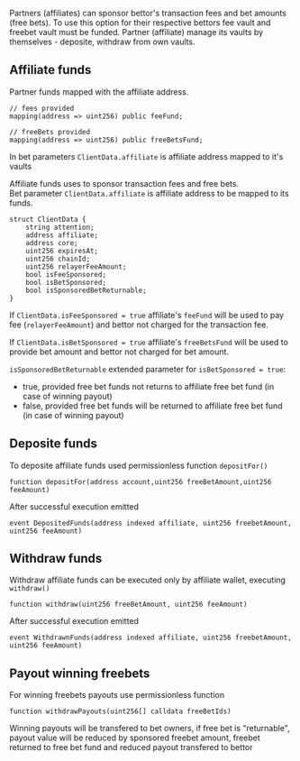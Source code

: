 
Partners (affiliates) can sponsor bettor's transaction fees and bet amounts (free bets). 
To use this option for their respective bettors fee vault and freebet vault must be funded. 
Partner (affiliate) manage its vaults by themselves - deposite, withdraw from own vaults. 

## Affiliate funds

Partner funds mapped with the affiliate address.

```solidity
// fees provided
mapping(address => uint256) public feeFund;

// freeBets provided
mapping(address => uint256) public freeBetsFund;
```
In bet parameters `ClientData.affiliate` is affiliate address mapped to it's vaults  

Affiliate funds uses to sponsor transaction fees and free bets.    
Bet parameter `ClientData.affiliate` is affiliate address to be mapped to its funds.
```solidity
struct ClientData {
    string attention;
    address affiliate;
    address core;
    uint256 expiresAt;
    uint256 chainId;
    uint256 relayerFeeAmount;
    bool isFeeSponsored;
    bool isBetSponsored;
    bool isSponsoredBetReturnable;
}
```
If `ClientData.isFeeSponsored = true` affiliate's `feeFund` will be used to pay fee (`relayerFeeAmount`) and bettor not charged for the transaction fee.

If `ClientData.isBetSponsored = true` affiliate's `freeBetsFund` will be used to provide bet amount and bettor not charged for bet amount.

`isSponsoredBetReturnable` extended parameter for `isBetSponsored = true`:
- true, provided free bet funds not returns to affiliate free bet fund (in case of winning payout)
- false, provided free bet funds will be returned to affiliate free bet fund (in case of winning payout)

## Deposite funds
To deposite affiliate funds used permissionless  function `depositFor()`
```solidity
function depositFor(address account,uint256 freeBetAmount,uint256 feeAmount)
```
After successful execution emitted
```solidity 
event DepositedFunds(address indexed affiliate, uint256 freebetAmount, uint256 feeAmount)
```

## Withdraw funds
Withdraw affiliate funds can be executed only by affiliate wallet, executing `withdraw()`
```solidity
function withdraw(uint256 freeBetAmount, uint256 feeAmount)
```
After successful execution emitted
```solidity 
event WithdrawnFunds(address indexed affiliate, uint256 freebetAmount, uint256 feeAmount)
```

## Payout winning freebets
For winning freebets payouts use permissionless function
```solidity
function withdrawPayouts(uint256[] calldata freeBetIds) 
```
Winning payouts will be transfered to bet owners, if free bet is "returnable", 
payout value will be reduced by sponsored freebet amount, freebet returned to free bet fund and reduced payout transfered to bettor